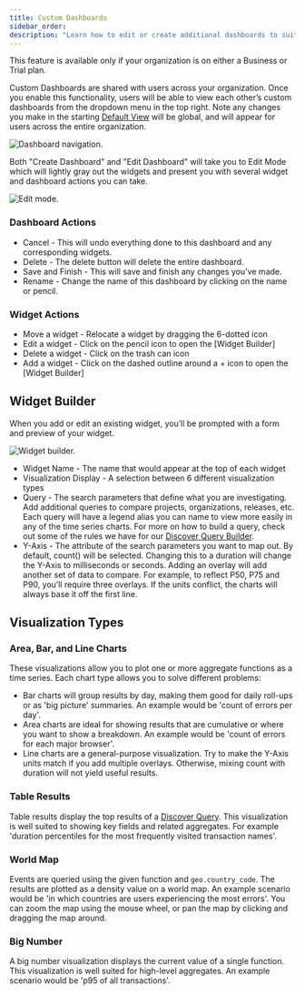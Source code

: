 ```yaml
---
title: Custom Dashboards
sidebar_order:
description: "Learn how to edit or create additional dashboards to suit your organization's needs."
---
```


<Note>

This feature is available only if your organization is on either a Business or Trial plan.

</Note>

Custom Dashboards are shared with users across your organization. Once you enable this functionality, users will be able to view each other’s custom dashboards from the dropdown menu in the top right. Note any changes you make in the starting [Default View](/product/dashboards/) will be global, and will appear for users across the entire organization.

![Dashboard navigation.](dashboard_cropped.png)

Both "Create Dashboard" and "Edit Dashboard" will take you to Edit Mode which will lightly gray out the widgets and present you with several widget and dashboard actions you can take.

![Edit mode.](dashboard_edit.png)

### Dashboard Actions

- Cancel - This will undo everything done to this dashboard and any corresponding widgets.
- Delete - The delete button will delete the entire dashboard.
- Save and Finish - This will save and finish any changes you’ve made.
- Rename - Change the name of this dashboard by clicking on the name or pencil.

### Widget Actions

- Move a widget - Relocate a widget by dragging the 6-dotted icon
- Edit a widget - Click on the pencil icon to open the [Widget Builder]
- Delete a widget - Click on the trash can icon
- Add a widget - Click on the dashed outline around a + icon to open the [Widget Builder]

## Widget Builder

When you add or edit an existing widget, you’ll be prompted with a form and preview of your widget.

![Widget builder.](dashboard_widget_builder.png)

- Widget Name - The name that would appear at the top of each widget
- Visualization Display - A selection between 6 different visualization types
- Query - The search parameters that define what you are investigating. Add additional queries to compare projects, organizations, releases, etc. Each query will have a legend alias you can name to view more easily in any of the time series charts. For more on how to build a query, check out some of the rules we have for our [Discover Query Builder](/product/discover-queries/query-builder/).
- Y-Axis - The attribute of the search parameters you want to map out. By default, count() will be selected. Changing this to a duration will change the Y-Axis to milliseconds or seconds. Adding an overlay will add another set of data to compare. For example, to reflect P50, P75 and P90, you’ll require three overlays. If the units conflict, the charts will always base it off the first line.

## Visualization Types

### Area, Bar, and Line Charts

These visualizations allow you to plot one or more aggregate functions as
a time series. Each chart type allows you to solve different problems:

- Bar charts will group results by day, making them good for daily roll-ups or
  as 'big picture' summaries. An example would be 'count of errors per day'.
- Area charts are ideal for showing results that are cumulative or where you want to
  show a breakdown. An example would be 'count of errors for each major browser'.
- Line charts are a general-purpose visualization. Try to make the Y-Axis units match if you add multiple overlays. Otherwise, mixing count with duration will not yield useful results.

### Table Results

Table results display the top results of a [Discover Query](/product/discover-queries/). This
visualization is well suited to showing key fields and related aggregates. For
example 'duration percentiles for the most frequently visited transaction
names'.

### World Map

Events are queried using the given function and `geo.country_code`. The results are plotted as a density value
on a world map. An example scenario would be 'in which countries are users experiencing the most errors'. You can zoom the map using the mouse wheel, or pan the map by clicking and dragging the map around.

### Big Number

A big number visualization displays the current value of a single function. This visualization is well
suited for high-level aggregates. An example scenario would be 'p95 of all
transactions'.
